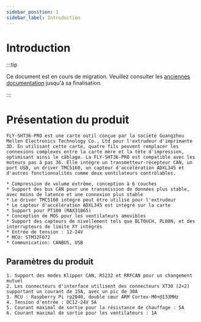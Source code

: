 ```yaml
---
sidebar_position: 1
sidebar_label: Introduction
---
```


# Introduction

:::tip

Ce document est en cours de migration. Veuillez consulter les [anciennes documentation](https://mellow.klipper.cn/#/) jusqu'à sa finalisation.

:::

# Présentation du produit

    FLY-SHT36-PRO est une carte outil conçue par la société Guangzhou Mellen Electronics Technology Co., Ltd pour l'extrudeur d'imprimante 3D. En utilisant cette carte, quatre fils peuvent remplacer les connexions complexes entre la carte mère et la tête d'impression, optimisant ainsi le câblage. La FLY-SHT36-PRO est compatible avec les moteurs pas à pas 36. Elle intègre un transmetteur-récepteur CAN, un port USB, un driver TMC5160, un capteur d'accélération ADXL345 et d'autres fonctionnalités comme deux ventilateurs contrôlables.

    * Compression de volume extrême, conception à 6 couches
    * Support des bus CAN pour une transmission de données plus stable, avec moins de latence et une connexion plus stable
    * Le driver TMC5160 intégré peut être utilisé pour l'extrudeur
    * Le capteur d'accélération ADXL345 est intégré sur la carte
    * Support pour PT100 (MAX31865)
    * Conception de MOS pour les ventilateurs amovibles
    * Support des capteurs de nivellement tels que BLTOUCH, PL08N, et des interrupteurs de limite XY intégrés
    * Entrée de tension : 12-24V
    * MCU: STM32F072
    * Communication: CANBUS, USB

## Paramètres du produit

    1. Support des modes Klipper CAN, RS232 et RRFCAN pour un changement mutuel
    2. Les connecteurs d'interface utilisent des connecteurs XT30 (2+2) supportant un courant de 15A, avec un pic de 30A
    3. MCU : Raspberry Pi rp2040, double cœur ARM Cortex-M0+@133MHz
    4. Tension d'entrée : DC12-24V 5A
    5. Courant maximal de sortie pour la résistance de chauffage : 5A
    6. Courant maximal de sortie pour les ventilateurs : 1A